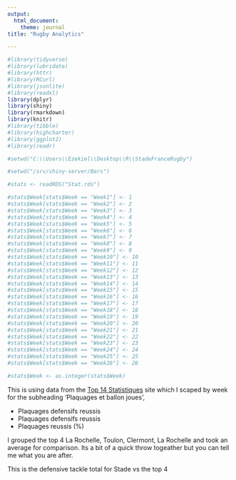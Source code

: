 ---
output:
  html_document:
    theme: journal
title: "Rugby Analytics"

---
  
  
```{r setup, include=FALSE}

#library(tidyverse)
#library(lubridate)
#library(httr)
#library(RCurl)
#library(jsonlite)
#library(readxl)
library(dplyr)
library(shiny)
library(rmarkdown)
library(knitr)
#library(tibble)
#library(highcharter)
#library(ggplot2)
#library(readr)

#setwd("C:\\Users\\Ezekiel\\Desktop\\R\\StadeFranceRugby")

#setwd("/srv/shiny-server/Bars")

#stats <- readRDS("Stat.rds")

#stats$Week[stats$Week == "Week1"] <- 1
#stats$Week[stats$Week == "Week2"] <- 2
#stats$Week[stats$Week == "Week3"] <- 3
#stats$Week[stats$Week == "Week4"] <- 4
#stats$Week[stats$Week == "Week5"] <- 5
#stats$Week[stats$Week == "Week6"] <- 6
#stats$Week[stats$Week == "Week7"] <- 7
#stats$Week[stats$Week == "Week8"] <- 8
#stats$Week[stats$Week == "Week9"] <- 9
#stats$Week[stats$Week == "Week10"] <- 10
#stats$Week[stats$Week == "Week11"] <- 11
#stats$Week[stats$Week == "Week12"] <- 12
#stats$Week[stats$Week == "Week13"] <- 13
#stats$Week[stats$Week == "Week14"] <- 14
#stats$Week[stats$Week == "Week15"] <- 15
#stats$Week[stats$Week == "Week16"] <- 16
#stats$Week[stats$Week == "Week17"] <- 17
#stats$Week[stats$Week == "Week18"] <- 18
#stats$Week[stats$Week == "Week19"] <- 19
#stats$Week[stats$Week == "Week20"] <- 20
#stats$Week[stats$Week == "Week21"] <- 21
#stats$Week[stats$Week == "Week22"] <- 22
#stats$Week[stats$Week == "Week23"] <- 23
#stats$Week[stats$Week == "Week24"] <- 24
#stats$Week[stats$Week == "Week25"] <- 25
#stats$Week[stats$Week == "Week26"] <- 26

#stats$Week <- as.integer(stats$Week)

```



<!-- <style type="text/css"> -->

<!--   h1.title { -->
<!--     font-size: 38px; -->
<!--     text-align: center; -->
<!--   } -->
<!-- </br> -->
<!--   </style> -->

  
  This is using data from the [Top 14 Statistiques](http://www.lnr.fr/rugby-top-14/statistiques-rugby-top-14/) site which I scaped by week for the subheading 'Plaquages et ballon joues',      

* Plaquages defensifs reussis 
* Plaquages defensifs reussis 
* Plaquages reussis (%)


I grouped the top 4 La Rochelle, Toulon, Clermont, La Rochelle and took an average for comparison. Its a bit of a quick throw togeather but you can tell me what you are after.



<!-- ```{r, echo = FALSE, fig.align="center"} -->


<!-- top4 <- stats %>% group_by(Week) %>% filter(Clubs %in% c("La Rochelle", "Toulon", "Clermont", "La Rochelle"))  -->

<!-- top4$Tackles[top4$Tackles == 0] <- NA -->

<!-- top4 <- top4 %>% summarise(Tackles = mean(Tackles, na.rm=TRUE)) %>% mutate(Clubs = "Top4") -->


<!-- stade <- stats %>% group_by(Week) %>% filter(Clubs == "Paris") %>% summarise(Tackles = mean(Tackles, na.rm=TRUE)) %>% mutate(Clubs = "Stade") -->

<!-- stade$Tackles[stade$Tackles == 0] <- NA -->

<!-- combined <- bind_rows(top4, stade) -->


<!-- tacklePercentage <- hchart(combined, "line", hcaes(x = Week, y = Tackles, group = Clubs, order = Week)) -->

<!-- ### -->

<!-- tacklePercentage -->
<!-- ``` -->


<!-- This is the tackle percentage for Stade vs the top 4 -->

<!-- ```{r, echo = FALSE, fig.align="center"} -->

<!-- top4 <- stats %>% group_by(Week) %>% filter(Clubs %in% c("La Rochelle", "Toulon", "Clermont", "La Rochelle"))  -->

<!-- top4$Defensive_Tackles[top4$Defensive_Tackles == 0] <- NA -->

<!-- top4 <- top4 %>% summarise(Defensive_Tackles = mean(Defensive_Tackles, na.rm=TRUE)) %>% mutate(Clubs = "Top4") -->


<!-- stade <- stats %>% group_by(Week) %>% filter(Clubs == "Paris") %>% summarise(Defensive_Tackles = mean(Defensive_Tackles, na.rm=TRUE)) %>% mutate(Clubs = "Stade") -->

<!-- stade$Defensive_Tackles[stade$Defensive_Tackles == 0] <- NA -->

<!-- defensive_tackles_table <- bind_rows(top4, stade) -->

<!-- #combined$Week <- as.character(combined$Week) -->

<!-- defensive <- hchart(defensive_tackles_table, "line", hcaes(x = Week, y = Defensive_Tackles, group = Clubs)) -->

<!-- ### -->

<!-- defensive -->
<!-- ``` -->

This is the defensive tackle total for Stade vs the top 4

<!-- ```{r, echo = FALSE, fig.align="center", warning=FALSE} -->
  
  <!-- top4 <- stats %>% group_by(Week) %>% filter(Clubs %in% c("La Rochelle", "Toulon", "Clermont", "La Rochelle"))  -->
  
  <!-- top4$`Plaquages.offensifs.réussis`[top4$`Plaquages.offensifs.réussis` == 0] <- NA -->
  
  <!-- top4 <- top4 %>% summarise(Offensive_Tackles = mean(top4$`Plaquages.offensifs.réussis`, na.rm=TRUE)) %>% mutate(Clubs = "Top4") -->
  
  
  <!-- stade <- as.data.frame(stats %>% group_by(Week) %>% filter(Clubs == "Paris") %>% select(Offensive_Tackles=`Plaquages.offensifs.réussis`) %>% mutate(Clubs = "Stade")) -->
  
  <!-- stade$Offensive_Tackles[stade$Offensive_Tackles == 0] <- NA -->
  
  <!-- Offensive_Tackles_table <- bind_rows(top4, stade) -->
  
  <!-- #combined$Week <- as.character(combined$Week) -->
  
  <!-- offensive <- hchart(Offensive_Tackles_table, "line", hcaes(x = Week, y = Offensive_Tackles, group = Clubs)) -->
  
  
  <!-- ### -->
  
  
  <!-- offensive -->
  <!-- ``` -->
  
  <!-- This is the offensive tackle total for Stade vs the top 4 -->
  

  
  
